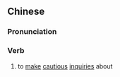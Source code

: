 ==Chinese==
{{zh-forms|s=探询}}

===Pronunciation===
{{zh-pron
|m=tànxún
|c=taan3 seon1
|mn=thàm-sûn
|cat=v
}}

===Verb===
{{zh-verb}}

# to [[make]] [[cautious]] [[inquiry|inquiries]] about